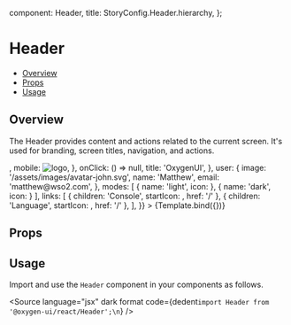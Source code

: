 
  component: Header,
  title: StoryConfig.Header.hierarchy,
};

<Meta title={meta.title} component={meta.component} />


# Header

- [Overview](#overview)
- [Props](#props)
- [Usage](#usage)

## Overview

The Header provides content and actions related to the current screen. It's used for branding, screen titles, navigation, and actions.

<Canvas>
  <Story
    name="Overview"
    parameters={withDesign('Header', 'Overview', {})}
    args={{
      isLeftNavigationActive: true,
      brand: {
        logo: {
          desktop: <img src='/assets/images/oxygen-ui-logo-mini.svg' alt='logo' />,
          mobile: <img src='/assets/images/oxygen-ui-logo-mini.svg' alt='logo' />,
          },
        onClick: () => null,
        title: 'OxygenUI',
      },
      user: {
        image: '/assets/images/avatar-john.svg',
        name: 'Matthew',
        email: 'matthew@wso2.com',
      },
      modes: [
        {
          name: 'light',
          icon: <SunIcon />
        },
        {
          name: 'dark',
          icon: <CresentBrightIcon />
        }
      ],
      links: [
        {
          children: 'Console', 
          startIcon: <LogsIcon />, 
          href: '/'
        },
        {
          children: 'Language', 
          startIcon: <LanguagesIcon />, 
          href: '/'
        },
      ],
    }}
  >
    {Template.bind({})}
  </Story>
</Canvas>

## Props

<ArgsTable story="Overview" />

## Usage

Import and use the `Header` component in your components as follows.

<Source
  language="jsx"
  dark
  format
  code={dedent`import Header from '@oxygen-ui/react/Header';\n`}
/>
